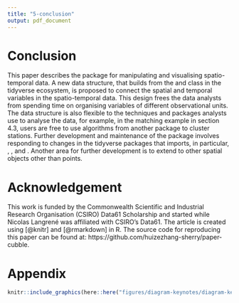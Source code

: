 ```yaml
---
title: "5-conclusion"
output: pdf_document
---
```

# Conclusion

This paper describes the \proglang{R} package \pkg{cubble} for manipulating and visualising spatio-temporal data. A new data structure, that builds from the \code{rowwise_df} and \code{grouped_df} class in the tidyverse ecosystem, is proposed to connect the spatial and temporal variables in the spatio-temporal data. This design frees the data analysts from spending time on organising variables of different observational units. The data structure is also flexible to the techniques and packages analysts use to analyse the data, for example, in the matching example in section 4.3, users are free to use algorithms from another package to cluster stations. Further development and maintenance of the package involves responding to changes in the tidyverse packages that \pkg{cubble} imports, in particular, \pkg{tibble}, \pkg{tidyr}, and \pkg{dplyr}. Another area for further development is to extend \pkg{cubble} to other spatial objects other than points.


# Acknowledgement

This work is funded by the Commonwealth Scientific and Industrial Research Organisation (CSIRO) Data61 Scholarship and started while Nicolas Langrené was affiliated with CSIRO's Data61. The article is created using \pkg{knitr} [@knitr] and \pkg{rmarkdown} [@rmarkdown] in R. The source code for reproducing this paper can be found at: https://github.com/huizezhang-sherry/paper-cubble.



# Appendix

```r
knitr::include_graphics(here::here("figures/diagram-keynotes/diagram-keynotes.005.png"))
```
